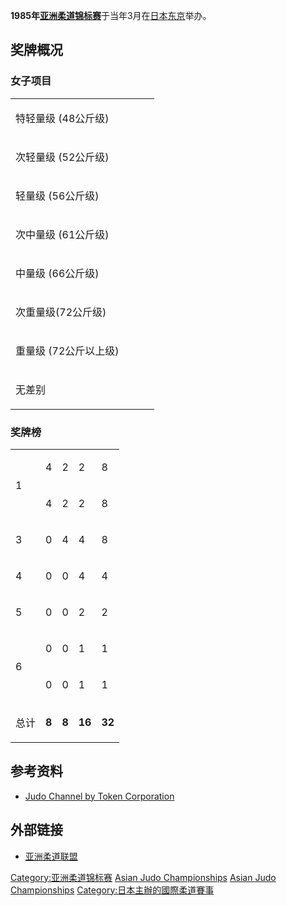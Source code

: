 '''1985年[[亚洲柔道锦标赛|亚洲柔道锦标赛]]'''于当年3月在[[日本|日本]][[东京|东京]]举办。

==奖牌概况==
===女子项目===
{| {{MedalistTable|type=项目}}
|-
|rowspan=2|特轻量级 (48公斤级)<br/>{{DetailsLink|1985 Asian Judo Championships - Women's 48 kg}}
|rowspan=2|{{flagathlete|[[Li_Aiyue|Li Aiyue]]|CHN}}
|rowspan=2|{{flagathlete|[[Hitomi_Nakahara|Hitomi Nakahara]]|JPN}}
|{{flagathlete|Hou|TPE}}
|-
|{{flagathlete|Kwong|HKG|1959}}
|-
|rowspan=2|次轻量级 (52公斤级)<br/>{{DetailsLink|1985 Asian Judo Championships - Women's 52 kg}}
|rowspan=2|{{flagathlete|[[山口香|山口香]]|JPN}}
|rowspan=2|{{flagathlete|Ding|TPE}}
|{{flagathlete|Lo|HKG|1959}}
|-
|{{flagathlete|Zang|CHN}}
|-
|rowspan=2|轻量级 (56公斤级)<br/>{{DetailsLink|1985 Asian Judo Championships - Women's 56 kg}}
|rowspan=2|{{flagathlete|[[Li_Zhongyun|Li Zhongyun]]|CHN}}
|rowspan=2|{{flagathlete|Ching|TPE}}
|{{flagathlete|[[Satsuki_Watabe|Satsuki Watabe]]|JPN}}
|-
|{{flagathlete|Thant|MYA|1974}}
|-
|rowspan=2|次中量级 (61公斤级)<br/>{{DetailsLink|1985 Asian Judo Championships - Women's 61 kg}}
|rowspan=2|{{flagathlete|[[Kaori_Hachinohe|Kaori Hachinohe]]<!--Now, Kaori Moriyama-->|JPN}}
|rowspan=2|{{flagathlete|Cheng|TPE}}
|{{flagathlete|Li|KOR}}
|-
|{{flagathlete|Wang|CHN}}
|-
|rowspan=2|中量级 (66公斤级)<br/>{{DetailsLink|1985 Asian Judo Championships - Women's 66 kg}}
|rowspan=2|{{flagathlete|[[Hikari_Sasaki|Hikari Sasaki]]|JPN}}
|rowspan=2|{{flagathlete|Liu|CHN}}
|{{flagathlete|Kang|KOR}}
|-
|{{flagathlete|Huang|TPE}}
|-
|rowspan=2|次重量级(72公斤级)<br/>{{DetailsLink|1985 Asian Judo Championships - Women's 72 kg}}
|rowspan=2|{{flagathlete|[[Kotomi_Kurokawa|Kotomi Kurokawa]]|JPN}}
|rowspan=2|{{flagathlete|Shi|CHN}}
|{{flagathlete|Yang|TPE}}
|-
|{{flagathlete|Byun|KOR}}
|-
|rowspan=2|重量级 (72公斤以上级)<br/>{{DetailsLink|1985 Asian Judo Championships - Women's +72 kg}}
|rowspan=2|{{flagathlete|[[高凤莲|高凤莲]]|CHN}}
|rowspan=2|{{flagathlete|[[Yoko_Sakaue|Yoko Sakaue]]|JPN}}
|{{flagathlete|Ling|TPE}}
|-
|{{flagathlete|Kandi|INA}}
|-
|rowspan=2|无差别<br/>{{DetailsLink|1985 Asian Judo Championships - Women's open category}}
|rowspan=2|{{flagathlete|[[高凤莲|高凤莲]]|CHN }}
|rowspan=2|{{flagathlete|You|TPE}}
|{{flagathlete|O|KOR}}
|-
|{{flagathlete|[[Yoko_Sakaue|Yoko Sakaue]]|JPN }}
|}

===奖牌榜 ===
{| {{RankedMedalTable}}
|-
| rowspan=2| 1 || align="left"| {{flagcountry|JPN}} || 4 || 2 || 2 || 8
|-
| align="left"| {{flagcountry|CHN}} || 4|| 2 || 2 || 8
|-
| 3 ||align="left"| {{flagcountry|TPE}} || 0 || 4 || 4 || 8
|-
| 4 ||align="left"| {{flagcountry|KOR}} || 0 || 0 || 4 || 4
|-
| 5 ||align="left"| {{flagcountry|HKG|1959}} || 0 || 0 || 2 || 2
|-
| rowspan=2| 6 || align="left"| {{flagcountry|MYA|1974}} || 0 || 0 || 1 || 1
|-
| align="left"| {{flagcountry|INA}} || 0|| 0 || 1 || 1
|-
! colspan="2"| 总计 
| '''8''' || '''8''' || '''16''' || '''32'''
|}

==参考资料==
*[http://www.judo-ch.jp/result/asia/women1990.shtml Judo Channel by Token Corporation]{{Wayback|url=http://www.judo-ch.jp/result/asia/women1990.shtml |date=20201021072557 }}

==外部链接==
*[http://www.juaonline.org/index.asp 亚洲柔道联盟]{{Wayback|url=http://www.juaonline.org/index.asp |date=20201013180151 }}

{{AC Judo}}

[[Category:亚洲柔道锦标赛|Category:亚洲柔道锦标赛]]
[[Category:1985年柔道|Asian Judo Championships]]
[[Category:1985年日本|Asian Judo Championships]]
[[Category:日本主辦的國際柔道賽事|Category:日本主辦的國際柔道賽事]]